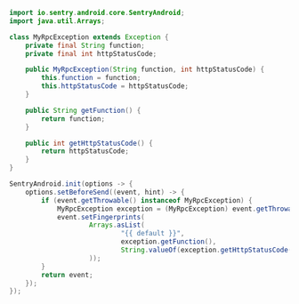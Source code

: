 ```java
import io.sentry.android.core.SentryAndroid;
import java.util.Arrays;

class MyRpcException extends Exception {
    private final String function;
    private final int httpStatusCode;

    public MyRpcException(String function, int httpStatusCode) {
        this.function = function;
        this.httpStatusCode = httpStatusCode;
    }

    public String getFunction() {
        return function;
    }

    public int getHttpStatusCode() {
        return httpStatusCode;
    }
}

SentryAndroid.init(options -> {
    options.setBeforeSend((event, hint) -> {
        if (event.getThrowable() instanceof MyRpcException) {
            MyRpcException exception = (MyRpcException) event.getThrowable();
            event.setFingerprints(
                    Arrays.asList(
                            "{{ default }}",
                            exception.getFunction(),
                            String.valueOf(exception.getHttpStatusCode())
                    ));
        }
        return event;
    });
});
```
